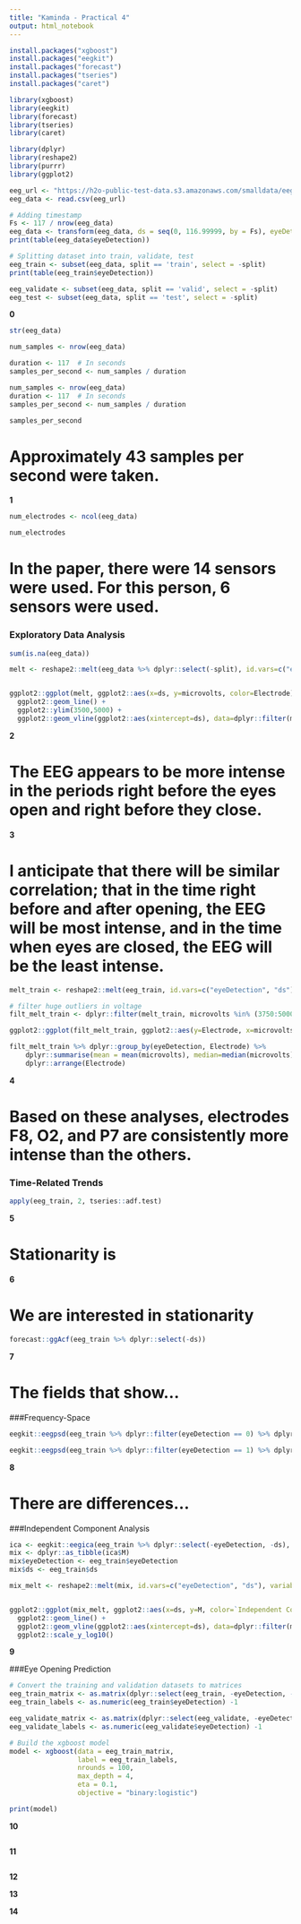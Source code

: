 ```yaml
---
title: "Kaminda - Practical 4"
output: html_notebook
---
```



```r
install.packages("xgboost")
install.packages("eegkit")
install.packages("forecast")
install.packages("tseries")
install.packages("caret")
```

```r
library(xgboost)
library(eegkit)
library(forecast)
library(tseries)
library(caret)
```

```r
library(dplyr)
library(reshape2)
library(purrr)
library(ggplot2)
```


```r
eeg_url <- "https://h2o-public-test-data.s3.amazonaws.com/smalldata/eeg/eeg_eyestate_splits.csv"
eeg_data <- read.csv(eeg_url)

# Adding timestamp
Fs <- 117 / nrow(eeg_data)
eeg_data <- transform(eeg_data, ds = seq(0, 116.99999, by = Fs), eyeDetection = as.factor(eyeDetection))
print(table(eeg_data$eyeDetection))

# Splitting dataset into train, validate, test
eeg_train <- subset(eeg_data, split == 'train', select = -split)
print(table(eeg_train$eyeDetection))

eeg_validate <- subset(eeg_data, split == 'valid', select = -split)
eeg_test <- subset(eeg_data, split == 'test', select = -split)
```
**0**
```r
str(eeg_data)
```

```r
num_samples <- nrow(eeg_data)
```

```r
duration <- 117  # In seconds
samples_per_second <- num_samples / duration

```

```r
num_samples <- nrow(eeg_data)
duration <- 117  # In seconds
samples_per_second <- num_samples / duration

samples_per_second

```

# Approximately 43 samples per second were taken.

**1**

```r
num_electrodes <- ncol(eeg_data)

num_electrodes

```

# In the paper, there were 14 sensors were used. For this person, 6 sensors were used.

### Exploratory Data Analysis

```r
sum(is.na(eeg_data))
```

```r
melt <- reshape2::melt(eeg_data %>% dplyr::select(-split), id.vars=c("eyeDetection", "ds"), variable.name = "Electrode", value.name = "microvolts")


ggplot2::ggplot(melt, ggplot2::aes(x=ds, y=microvolts, color=Electrode)) + 
  ggplot2::geom_line() + 
  ggplot2::ylim(3500,5000) + 
  ggplot2::geom_vline(ggplot2::aes(xintercept=ds), data=dplyr::filter(melt, eyeDetection==1), alpha=0.005)
```

**2**

# The EEG appears to be more intense in the periods right before the eyes open and right before they close.

**3**

# I anticipate that there will be similar correlation; that in the time right before and after opening, the EEG will be most intense, and in the time when eyes are closed, the EEG will be the least intense.


```r
melt_train <- reshape2::melt(eeg_train, id.vars=c("eyeDetection", "ds"), variable.name = "Electrode", value.name = "microvolts")

# filter huge outliers in voltage
filt_melt_train <- dplyr::filter(melt_train, microvolts %in% (3750:5000)) %>% dplyr::mutate(eyeDetection=as.factor(eyeDetection))

ggplot2::ggplot(filt_melt_train, ggplot2::aes(y=Electrode, x=microvolts, fill=eyeDetection)) + ggplot2::geom_boxplot()
```

```r
filt_melt_train %>% dplyr::group_by(eyeDetection, Electrode) %>% 
    dplyr::summarise(mean = mean(microvolts), median=median(microvolts), sd=sd(microvolts)) %>% 
    dplyr::arrange(Electrode)
```

**4**

# Based on these analyses, electrodes F8, O2, and P7 are consistently more intense than the others.

### Time-Related Trends

```r
apply(eeg_train, 2, tseries::adf.test)
```

**5**

# Stationarity is 


**6**

# We are interested in stationarity

```r
forecast::ggAcf(eeg_train %>% dplyr::select(-ds))
```

**7**

# The fields that show...


###Frequency-Space


```r
eegkit::eegpsd(eeg_train %>% dplyr::filter(eyeDetection == 0) %>% dplyr::select(-eyeDetection, -ds), Fs = Fs, xlab="Eye Open")
```

```r
eegkit::eegpsd(eeg_train %>% dplyr::filter(eyeDetection == 1) %>% dplyr::select(-eyeDetection, -ds), Fs = Fs, xlab="Eye Closed")
```

**8**

# There are differences...


###Independent Component Analysis

```r
ica <- eegkit::eegica(eeg_train %>% dplyr::select(-eyeDetection, -ds), nc=3, method='fast', type='time')
mix <- dplyr::as_tibble(ica$M)
mix$eyeDetection <- eeg_train$eyeDetection
mix$ds <- eeg_train$ds

mix_melt <- reshape2::melt(mix, id.vars=c("eyeDetection", "ds"), variable.name = "Independent Component", value.name = "M")


ggplot2::ggplot(mix_melt, ggplot2::aes(x=ds, y=M, color=`Independent Component`)) + 
  ggplot2::geom_line() + 
  ggplot2::geom_vline(ggplot2::aes(xintercept=ds), data=dplyr::filter(mix_melt, eyeDetection==1), alpha=0.005) +
  ggplot2::scale_y_log10()
```

**9**


###Eye Opening Prediction

```r
# Convert the training and validation datasets to matrices
eeg_train_matrix <- as.matrix(dplyr::select(eeg_train, -eyeDetection, -ds))
eeg_train_labels <- as.numeric(eeg_train$eyeDetection) -1

eeg_validate_matrix <- as.matrix(dplyr::select(eeg_validate, -eyeDetection, -ds))
eeg_validate_labels <- as.numeric(eeg_validate$eyeDetection) -1

# Build the xgboost model
model <- xgboost(data = eeg_train_matrix, 
                 label = eeg_train_labels,
                 nrounds = 100,
                 max_depth = 4,
                 eta = 0.1,
                 objective = "binary:logistic")

print(model)
```

**10**

```r

```

**11**

```r

```


**12**

**13**

**14**
